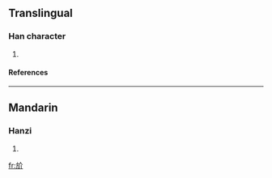 ==Translingual==
===Han character===
{{Han char|rn=70|rad=方|as=04|sn=8|four=|canj=卜尸人中中 (YSOLL)}}
# {{defn|Han|sort=方04}}
====References====
{{Han ref|kx=0481.080|dkj=13625|dj=0843.040|hdz=32175.010|uh=65BA|ud=26042}}

----
==Mandarin==
===Hanzi===
{{cmn-hanzi|pin=[[wū]] (wu1), [[xiè]] (xie4), [[yū]] (yu1)|wg=wu<sup>1</sup>, hsieh<sup>4</sup>, yü<sup>1</sup>}}
# {{defn|Mandarin}}

[[fr:斺]]